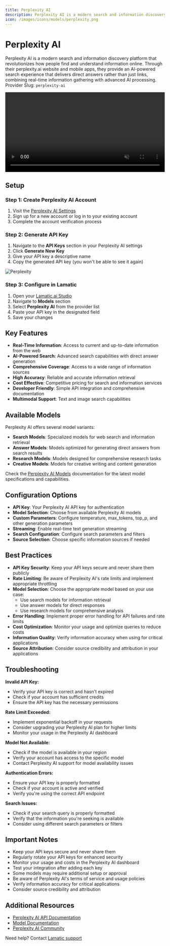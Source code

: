 ```yaml
---
title: Perplexity AI
description: Perplexity AI is a modern search and information discovery platform that revolutionizes how people find and understand information online through AI-powered search and real-time information gathering.
icon: /images/icons/models/perplexity.png
---
```


[Perplexity AI Settings]: https://perplexity.ai/settings/api
[Perplexity AI Docs]: https://docs.perplexity.ai/
[Perplexity AI Models]: https://docs.perplexity.ai/docs/models

[Lamatic.ai Studio]: https://studio.lamatic.ai
[Lamatic support]: https://lamatic.ai/docs/slack


# Perplexity AI
<IntegrationOverviw slug="perplexity-ai" type="models" />

Perplexity AI is a modern search and information discovery platform that revolutionizes how people find and understand information online. Through their perplexity.ai website and mobile apps, they provide an AI-powered search experience that delivers direct answers rather than just links, combining real-time information gathering with advanced AI processing.
<Callout type="info">Provider Slug: `perplexity-ai`</Callout>

<video controls loop width="100%" autoplay muted controlslist="nodownload" className="mt-4">
    <source src="/public/videos/models/perplexity.mp4" type="video/mp4" />
    Your browser does not support the video tag.
</video>

## Setup


### Step 1: Create Perplexity AI Account
1. Visit the [Perplexity AI Settings][Perplexity AI Settings]
2. Sign up for a new account or log in to your existing account
3. Complete the account verification process

### Step 2: Generate API Key
1. Navigate to the **API Keys** section in your Perplexity AI settings
2. Click **Generate New Key**
3. Give your API key a descriptive name
4. Copy the generated API key (you won't be able to see it again)

![Perplexity](./img/perplexity.png)

### Step 3: Configure in Lamatic
1. Open your [Lamatic.ai Studio]
2. Navigate to **Models** section
3. Select **Perplexity AI** from the provider list
4. Paste your API key in the designated field
5. Save your changes

## Key Features

- **Real-Time Information**: Access to current and up-to-date information from the web
- **AI-Powered Search**: Advanced search capabilities with direct answer generation
- **Comprehensive Coverage**: Access to a wide range of information sources
- **High Accuracy**: Reliable and accurate information retrieval
- **Cost Effective**: Competitive pricing for search and information services
- **Developer Friendly**: Simple API integration and comprehensive documentation
- **Multimodal Support**: Text and image search capabilities

## Available Models

Perplexity AI offers several model variants:

- **Search Models**: Specialized models for web search and information retrieval
- **Answer Models**: Models optimized for generating direct answers from search results
- **Research Models**: Models designed for comprehensive research tasks
- **Creative Models**: Models for creative writing and content generation

Check the [Perplexity AI Models][Perplexity AI Models] documentation for the latest model specifications and capabilities.

## Configuration Options

- **API Key**: Your Perplexity AI API key for authentication
- **Model Selection**: Choose from available Perplexity AI models
- **Custom Parameters**: Configure temperature, max_tokens, top_p, and other generation parameters
- **Streaming**: Enable real-time text generation streaming
- **Search Configuration**: Configure search parameters and filters
- **Source Selection**: Choose specific information sources if needed

## Best Practices

- **API Key Security**: Keep your API keys secure and never share them publicly
- **Rate Limiting**: Be aware of Perplexity AI's rate limits and implement appropriate throttling
- **Model Selection**: Choose the appropriate model based on your use case:
  - Use search models for information retrieval
  - Use answer models for direct responses
  - Use research models for comprehensive analysis
- **Error Handling**: Implement proper error handling for API failures and rate limits
- **Cost Optimization**: Monitor your usage and optimize queries to reduce costs
- **Information Quality**: Verify information accuracy when using for critical applications
- **Source Attribution**: Consider source credibility and attribution in your applications

## Troubleshooting

**Invalid API Key:**
- Verify your API key is correct and hasn't expired
- Check if your account has sufficient credits
- Ensure the API key has the necessary permissions

**Rate Limit Exceeded:**
- Implement exponential backoff in your requests
- Consider upgrading your Perplexity AI plan for higher limits
- Monitor your usage in the Perplexity AI dashboard

**Model Not Available:**
- Check if the model is available in your region
- Verify your account has access to the specific model
- Contact Perplexity AI support for model availability issues

**Authentication Errors:**
- Ensure your API key is properly formatted
- Check if your account is active and verified
- Verify you're using the correct API endpoint

**Search Issues:**
- Check if your search query is properly formatted
- Verify that the information you're seeking is available
- Consider using different search parameters or filters

## Important Notes

- Keep your API keys secure and never share them
- Regularly rotate your API keys for enhanced security
- Monitor your usage and costs in the Perplexity AI dashboard
- Test your integration after adding each key
- Some models may require additional setup or approval
- Be aware of Perplexity AI's terms of service and usage policies
- Verify information accuracy for critical applications
- Consider source credibility and attribution

## Additional Resources

- [Perplexity AI API Documentation][Perplexity AI Docs]
- [Model Documentation][Perplexity AI Models]
- [Perplexity AI Community](https://discord.gg/perplexity)

Need help? Contact [Lamatic support]